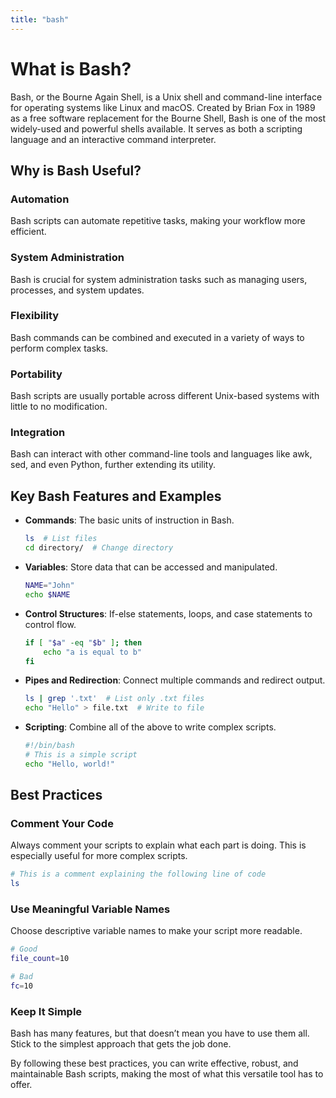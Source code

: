 ```yaml
---
title: "bash"
---
```


# What is Bash?

Bash, or the Bourne Again Shell, is a Unix shell and command-line interface for operating systems like Linux and macOS. Created by Brian Fox in 1989 as a free software replacement for the Bourne Shell, Bash is one of the most widely-used and powerful shells available. It serves as both a scripting language and an interactive command interpreter.

## Why is Bash Useful?

### Automation

Bash scripts can automate repetitive tasks, making your workflow more efficient.

### System Administration

Bash is crucial for system administration tasks such as managing users, processes, and system updates.

### Flexibility

Bash commands can be combined and executed in a variety of ways to perform complex tasks.

### Portability

Bash scripts are usually portable across different Unix-based systems with little to no modification.

### Integration

Bash can interact with other command-line tools and languages like awk, sed, and even Python, further extending its utility.

## Key Bash Features and Examples

-   **Commands**: The basic units of instruction in Bash.

    ``` bash
    ls  # List files
    cd directory/  # Change directory
    ```

-   **Variables**: Store data that can be accessed and manipulated.

    ``` bash
    NAME="John"
    echo $NAME
    ```

-   **Control Structures**: If-else statements, loops, and case statements to control flow.

    ``` bash
    if [ "$a" -eq "$b" ]; then
        echo "a is equal to b"
    fi
    ```


-   **Pipes and Redirection**: Connect multiple commands and redirect output.

    ``` bash
    ls | grep '.txt'  # List only .txt files
    echo "Hello" > file.txt  # Write to file
    ```

-   **Scripting**: Combine all of the above to write complex scripts.

    ``` bash
    #!/bin/bash
    # This is a simple script
    echo "Hello, world!"
    ```

## Best Practices

### Comment Your Code

Always comment your scripts to explain what each part is doing. This is especially useful for more complex scripts.

        
```bash
# This is a comment explaining the following line of code
ls
```


### Use Meaningful Variable Names

Choose descriptive variable names to make your script more readable.

        
```bash
# Good
file_count=10

# Bad
fc=10
```



### Keep It Simple

Bash has many features, but that doesn't mean you have to use them all. Stick to the simplest approach that gets the job done.

By following these best practices, you can write effective, robust, and maintainable Bash scripts, making the most of what this versatile tool has to offer.


